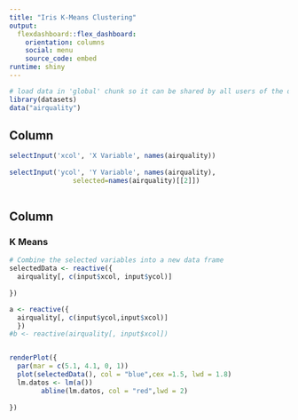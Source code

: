 ---
title: "Iris K-Means Clustering"
output: 
  flexdashboard::flex_dashboard:
    orientation: columns
    social: menu
    source_code: embed
runtime: shiny
---

```{r global, include=FALSE}
# load data in 'global' chunk so it can be shared by all users of the dashboard
library(datasets)
data("airquality")
```


Column {.sidebar}
-----------------------------------------------------------------------

```{r}
selectInput('xcol', 'X Variable', names(airquality))
    
selectInput('ycol', 'Y Variable', names(airquality),
                selected=names(airquality)[[2]])
    

```

Column
-----------------------------------------------------------------------

### K Means

```{r}


# Combine the selected variables into a new data frame
selectedData <- reactive({
  airquality[, c(input$xcol, input$ycol)]
  
})

a <- reactive({
  airquality[, c(input$ycol,input$xcol)]
  })
#b <- reactive(airquality[, input$xcol])


renderPlot({
  par(mar = c(5.1, 4.1, 0, 1))
  plot(selectedData(), col = "blue",cex =1.5, lwd = 1.8)
  lm.datos <- lm(a())
        abline(lm.datos, col = "red",lwd = 2)
 
})
```